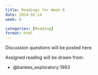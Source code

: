 ```yaml
---
title: Readings for Week 6
date: 2024-02-14
week: 6

categories: [Reading]
format: html
---
```


::: {.callout-tip}
Discussion questions will be posted here.
:::

Assigned reading will be drawn from:

- @bankes_exploratory:1993